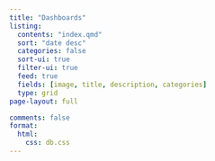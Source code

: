 ```yaml
---
title: "Dashboards"
listing:
  contents: "index.qmd"
  sort: "date desc"
  categories: false
  sort-ui: true
  filter-ui: true
  feed: true
  fields: [image, title, description, categories]
  type: grid
page-layout: full

comments: false
format:
  html:
    css: db.css
---
```


              